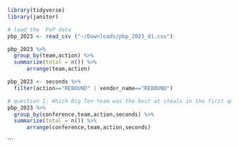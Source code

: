 ```r
library(tidyverse)
library(janitor)
```


```r
# load the  PxP data 
pbp_2023 <- read_csv ("~/Downloads/pbp_2023_d1.csv")
```
```r
pbp_2023 %>% 
  group_by(team,action) %>% 
  summarize(total = n()) %>%
      arrange(team,action)
```
```r
pbp_2023 <- seconds %>% 
  filter(action=="REBOUND" | vendor_name=="REBOUND")
```
```r
# question 1: Which Big Ten team was the best at steals in the first quarter?”
pbp_2023 %>% 
  group_by(conference,team,action,seconds) %>% 
  summarize(total = n()) %>%
      arrange(conference,team,action,seconds)
```



```

